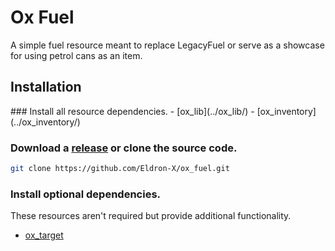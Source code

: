 
# Ox Fuel

<ResourceLinks repo="https://github.com/Eldron-X/ox_fuel" />

A simple fuel resource meant to replace LegacyFuel or serve as a showcase for using petrol cans as an item.

## Installation

<Steps>
### Install all resource dependencies.
- [ox_lib](../ox_lib/)
- [ox_inventory](../ox_inventory/)

### Download a [release](https://github.com/Eldron-X/ox_fuel/releases) or clone the source code.

```bash
git clone https://github.com/Eldron-X/ox_fuel.git
```

### Install optional dependencies.

These resources aren't required but provide additional functionality.

- [ox_target](../ox_target/)

</Steps>
